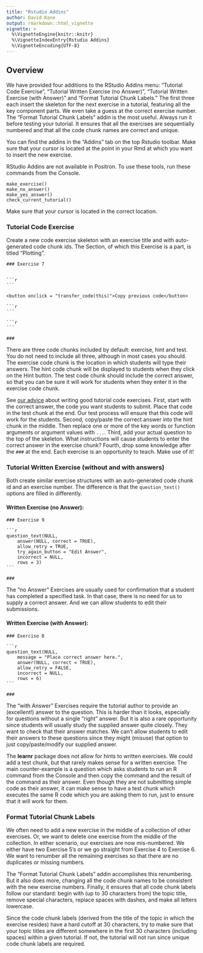 ```yaml
---
title: "Rstudio Addins"
author: David Kane
output: rmarkdown::html_vignette
vignette: >
  %\VignetteEngine{knitr::knitr}
  %\VignetteIndexEntry{Rstudio Addins}
  %\VignetteEncoding{UTF-8}
---
```




## Overview

We have provided four additions to the RStudio Addins menu: "Tutorial Code Exercise", "Tutorial Written Exercise (no Answer)", "Tutorial Written Exercise (with Answer)" and "Format Tutorial Chunk Labels." The first three each insert the skeleton for the next exercise in a tutorial, featuring all the key component parts. We even take a guess at the correct exercise number.  The "Format Tutorial Chunk Labels" addin is the most useful. Always run it before testing your tutorial. It ensures that all the exercises are sequentially numbered and that all the code chunk names are correct and unique.

You can find the addins in the "Addins" tab on the top Rstudio toolbar. Make sure that your cursor is located at the point in your Rmd at which you want to insert the new exercise. 

RStudio Addins are not available in Positron. To use these tools, run these commands from the Console.

```
make_exercise()
make_no_answer()
make_yes_answer()
check_current_tutorial()
```

Make sure that your cursor is located in the correct location.

### Tutorial Code Exercise

Create a new code exercise skeleton with an exercise title and with auto-generated code chunk ids. The Section, of which this Exercise is a part, is titled "Plotting".


````verbatim
### Exercise 7


```r

```

<button onclick = "transfer_code(this)">Copy previous code</button>

```r

```

```r

```

###
````

There are three code chunks included by default: exercise, hint and test. You do not need to include all three, although in most cases you should. The exercise code chunk is the location in which students will type their answers. The hint code chunk will be displayed to students when they click on the Hint button. The test code chunk should include the correct answer, so that you can be sure it will work for students when they enter it in the exercise code chunk.

See [our advice](https://ppbds.github.io/tutorial.helpers/articles/instructions.html#exercises) about writing good tutorial code exercises. First, start with the correct answer, the code you want students to submit. Place that code in the test chunk at the end. Our test process will ensure that this code will work for the students. Second, copy/paste the correct answer into the hint chunk in the middle. Then replace one or more of the key words or function arguments or argument values with `...`. Third, add your actual question to the top of the skeleton. What instructions will cause students to enter the correct answer in the exercise chunk? Fourth, drop some knowledge after the `###` at the end. Each exercise is an opportunity to teach. Make use of it!


### Tutorial Written Exercise (without and with answers)

Both create similar exercise structures with an auto-generated code chunk id and an exercise number. The difference is that the `question_text()` options are filled in differently.

#### Written Exercise (no Answer):

````verbatim
### Exercise 9

```r
question_text(NULL,
	answer(NULL, correct = TRUE),
	allow_retry = TRUE,
	try_again_button = "Edit Answer",
	incorrect = NULL,
	rows = 3)
```

###
````

The "no Answer" Exercises are usually used for confirmation that a student has completed a specified task. In that case, there is no need for us to supply a correct answer. And we can allow students to edit their submissions.

#### Written Exercise (with Answer):

````verbatim
### Exercise 8

```r
question_text(NULL,
	message = "Place correct answer here.",
	answer(NULL, correct = TRUE),
	allow_retry = FALSE,
	incorrect = NULL,
	rows = 6)
```

###
````

The "with Answer" Exercises require the tutorial author to provide an (excellent!) answer to the question. This is harder than it looks, especially for questions without a single "right" answer. But it is also a rare opportunity since students will usually study the supplied answer quite closely. They want to check that their answer matches. We can't allow students to edit their answers to these questions since they might (misuse) that option to just copy/paste/modify our supplied answer.

The **learnr** package does not allow for hints to written exercises. We could add a test chunk, but that rarely makes sense for a written exercise. The main counter-example is a question which asks students to run an R command from the Console and then copy the command and the result of the command as their answer. Even though they are not submitting simple code as their answer, it can make sense to have a test chunk which executes the same R code which you are asking them to run, just to ensure that it will work for them.


### Format Tutorial Chunk Labels

We often need to add a new exercise in the middle of a collection of other exercises. Or, we want to delete one exercise from the middle of the collection. In either scenario, our exercises are now mis-numbered. We either have two Exercise 5's or we go straight from Exercise 4 to Exercise 6. We want to renumber all the remaining exercises so that there are no duplicates or missing numbers.

The "Format Tutorial Chunk Labels" addin accomplishes this renumbering. But it also does more, changing all the code chunk names to be consistent with the new exercise numbers. Finally, it ensures that all code chunk labels follow our standard: begin with (up to 30 characters from) the topic title, remove special characters, replace spaces with dashes, and make all letters lowercase.

Since the code chunk labels (derived from the title of the topic in which the exercise resides) have a hard cutoff at 30 characters, try to make sure that your topic titles are different somewhere in the first 30 characters (including spaces) within a given tutorial. If not, the tutorial will not run since unique code chunk labels are required.





